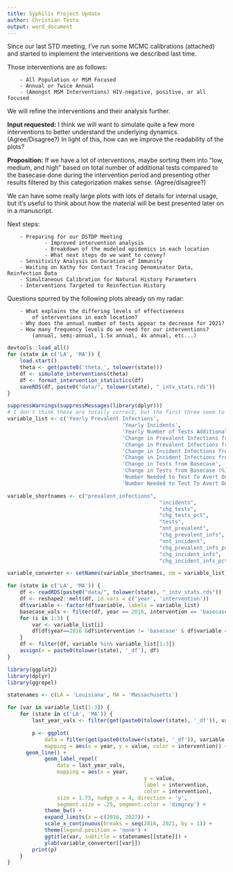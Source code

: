 ```yaml
---
title: Syphilis Project Update
author: Christian Testa
output: word_document
---
```


Since our last STD meeting, I've run some MCMC calibrations (attached) and
started to implement the interventions we described last time.

Those interventions are as follows: 

		- All Population or MSM Focused
		- Annual or Twice Annual
		- (Amongst MSM Interventions) HIV-negative, positive, or all focused

We will refine the interventions and their analysis further. 

**Input requested:** I think we will want to simulate quite a few more
interventions to better understand the underlying dynamics. (Agree/Disagree?)
In light of this, how can we improve the readability of the plots? 

**Proposition:** If we have a lot of interventions, maybe sorting them into 
"low, medium, and high" based on total number of additional tests compared
to the basecase done during the intervention period and presenting other results 
filtered by this categorization makes sense. (Agree/disagree?)

We can have some really large plots with lots of details for internal usage, but
it's useful to think about how the material will be best presented later on in 
a manuscript.

Next steps: 

		- Preparing for our DSTDP Meeting
				- Improved intervention analysis
				- Breakdown of the modeled epidemics in each location
				- What next steps do we want to convey?
		- Sensitivity Analysis on Duration of Immunity 
		- Waiting on Kathy for Contact Tracing Denominator Data, Reinfection Data
		- Simultaneous Calibration for Natural History Parameters
		- Interventions Targeted to Reinfection History

Questions spurred by the following plots already on my radar: 

		- What explains the differing levels of effectiveness
			of interventions in each location?
		- Why does the annual number of tests appear to decrease for 2021?
		- How many frequency levels do we need for our interventions? 
			(annual, semi-annual, 1.5x annual, 4x annual, etc...)

```r
devtools::load_all()
for (state in c('LA', 'MA')) { 
	load.start()
	theta <- get(paste0('theta_', tolower(state)))
	df <- simulate_interventions(theta)
	df <- format_intervention_statistics(df)
	saveRDS(df, paste0("data/", tolower(state), "_intv_stats.rds"))
}
```

```r
suppressWarnings(suppressMessages(library(dplyr)))
# I don't think these are totally correct, but the first three seem to be
variable_list <- c('Yearly Prevalent Infections',
									 'Yearly Incidents', 
									 'Yearly Number of Tests Additional to the Basecase', 
									 'Change in Prevalent Infections from Basecase',
									 'Change in Prevalent Infections from Basecase (%)', 
									 'Change in Incident Infections from Basecase',
									 'Change in Incident Infections from Basecase (%)',
									 'Change in Tests from Basecase',
									 'Change in Tests from Basecase (%)',
									 'Number Needed to Test To Avert One Additional Prevalent Infection',
									 'Number Needed to Test To Avert One Additional Incident Infection')

variable_shortnames <- c("prevalent_infections",
												 "incidents",
												 "chg_tests",
												 "chg_tests_pct",
												 "tests",
												 "nnt_prevalent",
												 "chg_prevalent_infs",
												 "nnt_incident",
												 "chg_prevalent_infs_pct",
												 "chg_incident_infs",
												 "chg_incident_infs_pct")

variable_converter <- setNames(variable_shortnames, nm = variable_list) 

for (state in c('LA', 'MA')) {
	df <- readRDS(paste0("data/", tolower(state), "_intv_stats.rds"))
	df <- reshape2::melt(df, id.vars = c('year', 'intervention'))
	df$variable <- factor(df$variable, labels = variable_list)
	basecase_vals <- filter(df, year == 2016, intervention == 'basecase', variable %in% variable_list[1:3]) %>% `[[`('value')
	for (i in 1:3) { 
		var <- variable_list[i]
		df[df$year==2016 &df$intervention != 'basecase' & df$variable == var, 'value'] <- basecase_vals[[i]]
	}
	df <- filter(df, variable %in% variable_list[1:3])
	assign(x = paste0(tolower(state), '_df'), df)
}
```

```r
library(ggplot2)
library(dplyr)
library(ggrepel)

statenames <- c(LA = 'Louisiana', MA = 'Massachusetts')

for (var in variable_list[1:3]) {
	for (state in c('LA', 'MA')) {
		last_year_vals <- filter(get(paste0(tolower(state), '_df')), variable == var, year == max(year))

		p <- ggplot(
			data = filter(get(paste0(tolower(state), '_df')), variable == var),
			mapping = aes(x = year, y = value, color = intervention)) + 
      geom_line() + 
			geom_label_repel(
				data = last_year_vals, 
				mapping = aes(x = year, 
											y = value, 
											label = intervention, 
											color = intervention), 
				size = 1.75, nudge_x = 4, direction = 'y',
				segment.size = .25, segment.color = 'dimgrey') +  
			theme_bw() + 
			expand_limits(x = c(2016, 2027)) + 
			scale_x_continuous(breaks = seq(2016, 2021, by = 1)) + 
			theme(legend.position = 'none') + 
			ggtitle(var, subtitle = statenames[[state]]) + 
			ylab(variable_converter[[var]])
		print(p)
	}
}
```


